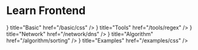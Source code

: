 
# Learn Frontend

<Cards>
  <Cards.Card icon={<Code color="#007fe0" />} title="Basic" href="/basic/css" />
  <Cards.Card
    icon={<Inbox color="#007fe0" />}
    title="Tools"
    href="/tools/regex"
  />
  <Cards.Card
    icon={<Network color="#007fe0" />}
    title="Network"
    href="/network/dns"
  />
  <Cards.Card
    icon={<PenTool color="#007fe0" />}
    title="Algorithm"
    href="/algorithm/sorting"
  />
  <Cards.Card
    icon={<Star color="#007fe0" />}
    title="Examples"
    href="/examples/css"
  />
</Cards>
